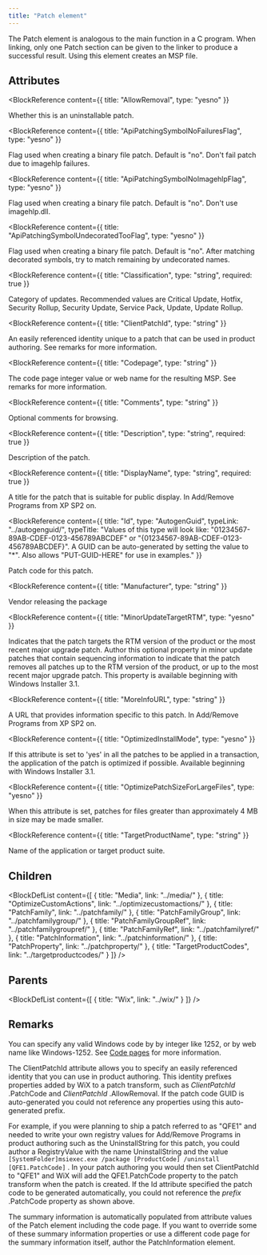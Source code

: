 ```yaml
---
title: "Patch element"
---
```



The Patch element is analogous to the main function in a C program. When linking, only one Patch section
 can be given to the linker to produce a successful result. Using this element creates an MSP file.


## Attributes

<BlockWrapper>

  <BlockReference
    content={{
      title: "AllowRemoval",
      type: "yesno"
    }}
  >
  Whether this is an uninstallable patch.
  </BlockReference>

  <BlockReference
    content={{
      title: "ApiPatchingSymbolNoFailuresFlag",
      type: "yesno"
    }}
  >
  Flag used when creating a binary file patch. Default is "no". Don't fail patch due to imagehlp failures.
  </BlockReference>

  <BlockReference
    content={{
      title: "ApiPatchingSymbolNoImagehlpFlag",
      type: "yesno"
    }}
  >
  Flag used when creating a binary file patch. Default is "no". Don't use imagehlp.dll.
  </BlockReference>

  <BlockReference
    content={{
      title: "ApiPatchingSymbolUndecoratedTooFlag",
      type: "yesno"
    }}
  >
  Flag used when creating a binary file patch. Default is "no". After matching decorated symbols, try to match remaining by undecorated names.
  </BlockReference>

  <BlockReference
    content={{
      title: "Classification",
      type: "string",
      required: true
    }}
  >
  Category of updates. Recommended values are Critical Update, Hotfix, Security Rollup, Security Update, Service Pack, Update, Update Rollup.
  </BlockReference>

  <BlockReference
    content={{
      title: "ClientPatchId",
      type: "string"
    }}
  >
  An easily referenced identity unique to a patch that can be used in product authoring. See remarks for more information.
  </BlockReference>

  <BlockReference
    content={{
      title: "Codepage",
      type: "string"
    }}
  >
  The code page integer value or web name for the resulting MSP. See remarks for more information.
  </BlockReference>

  <BlockReference
    content={{
      title: "Comments",
      type: "string"
    }}
  >
  Optional comments for browsing.
  </BlockReference>

  <BlockReference
    content={{
      title: "Description",
      type: "string",
      required: true
    }}
  >
  Description of the patch.
  </BlockReference>

  <BlockReference
    content={{
      title: "DisplayName",
      type: "string",
      required: true
    }}
  >
  A title for the patch that is suitable for public display. In Add/Remove Programs from XP SP2 on.
  </BlockReference>

  <BlockReference
    content={{
      title: "Id",
      type: "AutogenGuid",
      typeLink: "../autogenguid/",
      typeTitle: "Values of this type will look like: \"01234567-89AB-CDEF-0123-456789ABCDEF\" or \"{01234567-89AB-CDEF-0123-456789ABCDEF}\". A GUID can be auto-generated by setting the value to \"*\". Also allows \"PUT-GUID-HERE\" for use in examples."
    }}
  >
  Patch code for this patch.
  </BlockReference>

  <BlockReference
    content={{
      title: "Manufacturer",
      type: "string"
    }}
  >
  Vendor releasing the package
  </BlockReference>

  <BlockReference
    content={{
      title: "MinorUpdateTargetRTM",
      type: "yesno"
    }}
  >
  Indicates that the patch targets the RTM version of the product or the most recent major
   upgrade patch. Author this optional property in minor update patches that contain sequencing
   information to indicate that the patch removes all patches up to the RTM version of the
   product, or up to the most recent major upgrade patch. This property is available beginning
   with Windows Installer 3.1.
  </BlockReference>

  <BlockReference
    content={{
      title: "MoreInfoURL",
      type: "string"
    }}
  >
  A URL that provides information specific to this patch. In Add/Remove Programs from XP SP2 on.
  </BlockReference>

  <BlockReference
    content={{
      title: "OptimizedInstallMode",
      type: "yesno"
    }}
  >
  If this attribute is set to 'yes' in all the patches to be applied in a transaction, the
   application of the patch is optimized if possible. Available beginning with Windows Installer 3.1.
  </BlockReference>

  <BlockReference
    content={{
      title: "OptimizePatchSizeForLargeFiles",
      type: "yesno"
    }}
  >
  When this attribute is set, patches for files greater than approximately 4 MB in size may be made smaller.
  </BlockReference>

  <BlockReference
    content={{
      title: "TargetProductName",
      type: "string"
    }}
  >
  Name of the application or target product suite.
  </BlockReference>

</BlockWrapper>

## Children

<BlockDefList content={[
    {
      title: "Media",
      link: "../media/"
    },
    {
      title: "OptimizeCustomActions",
      link: "../optimizecustomactions/"
    },
    {
      title: "PatchFamily",
      link: "../patchfamily/"
    },
    {
      title: "PatchFamilyGroup",
      link: "../patchfamilygroup/"
    },
    {
      title: "PatchFamilyGroupRef",
      link: "../patchfamilygroupref/"
    },
    {
      title: "PatchFamilyRef",
      link: "../patchfamilyref/"
    },
    {
      title: "PatchInformation",
      link: "../patchinformation/"
    },
    {
      title: "PatchProperty",
      link: "../patchproperty/"
    },
    {
      title: "TargetProductCodes",
      link: "../targetproductcodes/"
    }
  ]}
/>

## Parents

<BlockDefList content={[
    {
      title: "Wix",
      link: "../wix/"
    }
  ]}
/>

## Remarks

You can specify any valid Windows code by by integer like 1252, or by web name like Windows-1252. See [Code pages](../../../tools/codepage/) for more information.

The ClientPatchId attribute allows you to specify an easily referenced identity that you can use in product authoring. This identity prefixes properties added by WiX to a patch transform, such as _ClientPatchId_ .PatchCode and _ClientPatchId_ .AllowRemoval. If the patch code GUID is auto-generated you could not reference any properties using this auto-generated prefix.

For example, if you were planning to ship a patch referred to as "QFE1" and needed to write your own registry values for Add/Remove Programs in product authoring such as the UninstallString for this patch, you could author a RegistryValue with the name UninstallString and the value `[SystemFolder]msiexec.exe /package [ProductCode] /uninstall [QFE1.PatchCode]` . In your patch authoring you would then set ClientPatchId to "QFE1" and WiX will add the QFE1.PatchCode property to the patch transform when the patch is created. If the Id attribute specified the patch code to be generated automatically, you could not reference the _prefix_ .PatchCode property as shown above.

The summary information is automatically populated from attribute values of the Patch element including the code page. If you want to override some of these summary information properties or use a different code page for the summary information itself, author the PatchInformation element.

